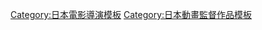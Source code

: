 {{Navbox
|name= 長井龍雪執導作品
|title= [[長井龍雪]]執導作品
|titlestyle= background:skyblue
|groupstyle= background:#d0e5f5
|group1 = 電視動畫
|list1={{Navbox|child
|group1 = 2000年代
|list1 = [[蜂蜜與四葉草|蜂蜜幸運草 II]]（2006年） - [[偶像大師 XENOGLOSSIA]]（2007年） - [[TIGER×DRAGON！]]（2008-2009年） - [[科學超電磁砲]]（2009-2010年）
|group2 = 2010年代
|list2 = [[我們仍未知道那天所看見的花名。]]（2011年） - [[在那個夏天等待]]（2012年） - [[科學超電磁砲|科學超電磁砲S]]（2013年） -[[機動戰士GUNDAM 鐵血的孤兒|機動戰士GUNDAM 鐵血的孤兒系列]]（2015-2017年）
|group3 = 2020年代
|list3 = [[科學超電磁砲|科學超電磁砲T]]（2020年）
}}
|group2 = OVA
|list2={{Navbox|child
|group1 = 2000年代
|list1 = [[快盜天使雙胞胎]]（2008年）
|group2 = 2010年代
|list2 = [[科學超電磁砲|科學超電磁砲 OVA]]（2010年）
}}
|group3 = 劇場動畫
|list3 = [[我們仍未知道那天所看見的花名。|劇場版《我們仍未知道那天所看見的花名。》]]（2013年） - [[好想大聲說出心底的話。]]（2015年）- [[知道天空有多藍的人啊]]（2019年）<!--心が叫びたがってるんだ。-->
}}
<noinclude>
{{DEFAULTSORT:長井龍雪}}
[[Category:日本電影導演模板]]
[[Category:日本動畫監督作品模板]]
</noinclude>